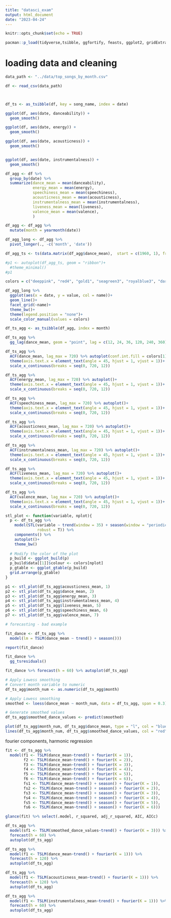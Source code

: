 ```yaml
---
title: "datasci_exam"
output: html_document
date: "2023-04-24"
---
```


```r
knitr::opts_chunk$set(echo = TRUE)
```

```r
pacman::p_load(tidyverse,tsibble, ggfortify, feasts, ggplot2, gridExtra, patchwork, fable)
```


# loading data and cleaning

```r
data_path <- "../data/top_songs_by_month.csv"

df <- read_csv(data_path)



df_ts <- as_tsibble(df, key = song_name, index = date)
```

```r
ggplot(df, aes(date, danceability)) +
  geom_smooth()

ggplot(df, aes(date, energy)) +
  geom_smooth()

ggplot(df, aes(date, acousticness)) +
  geom_smooth()


ggplot(df, aes(date, instrumentalness)) +
  geom_smooth()
```

```r
df_agg <- df %>% 
  group_by(date) %>% 
  summarize(dance_mean = mean(danceability),
            energy_mean = mean(energy),
            speechiness_mean = mean(speechiness),
            acousticness_mean = mean(acousticness),
            instrumentalness_mean = mean(instrumentalness),
            liveness_mean = mean(liveness),
            valence_mean = mean(valence),
            ) 

df_agg <- df_agg %>% 
  mutate(month = yearmonth(date))

df_agg_long <- df_agg %>% 
  pivot_longer(., -c('month', 'date'))

df_agg_ts <- ts(data.matrix(df_agg$dance_mean),  start = c(1960, 1), frequency = 12)

#p1 <- autoplot(df_agg_ts, geom = "ribbon")+
  #theme_minimal()
#p1

colors = c("deeppink", "red4", "gold1", "seagreen3", "royalblue3", "darkorange", "darkorchid")

df_agg_long %>% 
  ggplot(aes(x = date, y = value, col = name))+
  geom_line()+
  facet_grid(~name)+
  theme_bw()+
  theme(legend.position = "none")+
  scale_color_manual(values = colors)
```

```r
df_ts_agg <- as_tsibble(df_agg, index = month)

df_ts_agg %>% 
  gg_lag(dance_mean, geom = "point", lag = c(12, 24, 36, 120, 240, 360))


```

```r
df_ts_agg %>% 
  ACF(dance_mean, lag_max = 720) %>% autoplot(conf.int.fill = colors[1])+
  theme(axis.text.x = element_text(angle = 45, hjust = 1, vjust = 1))+
  scale_x_continuous(breaks = seq(0, 720, 12))

df_ts_agg %>% 
  ACF(energy_mean, lag_max = 720) %>% autoplot()+
  theme(axis.text.x = element_text(angle = 45, hjust = 1, vjust = 1))+
  scale_x_continuous(breaks = seq(0, 720, 12))

df_ts_agg %>% 
  ACF(speechiness_mean, lag_max = 720) %>% autoplot()+
  theme(axis.text.x = element_text(angle = 45, hjust = 1, vjust = 1))+
  scale_x_continuous(breaks = seq(0, 720, 12))

df_ts_agg %>% 
  ACF(acousticness_mean, lag_max = 720) %>% autoplot()+
  theme(axis.text.x = element_text(angle = 45, hjust = 1, vjust = 1))+
  scale_x_continuous(breaks = seq(0, 720, 12))

df_ts_agg %>% 
  ACF(instrumentalness_mean, lag_max = 720) %>% autoplot()+
  theme(axis.text.x = element_text(angle = 45, hjust = 1, vjust = 1))+
  scale_x_continuous(breaks = seq(0, 720, 12))

df_ts_agg %>% 
  ACF(liveness_mean, lag_max = 720) %>% autoplot()+
  theme(axis.text.x = element_text(angle = 45, hjust = 1, vjust = 1))+
  scale_x_continuous(breaks = seq(0, 720, 12))

df_ts_agg %>% 
  ACF(valence_mean, lag_max = 720) %>% autoplot()+
  theme(axis.text.x = element_text(angle = 45, hjust = 1, vjust = 1))+
  scale_x_continuous(breaks = seq(0, 720, 12))

```

```r
stl_plot <- function(variable, nplot){
  p <- df_ts_agg %>% 
    model(STL(variable ~ trend(window = 35) + season(window = "periodic"),
              robust = T)) %>% 
    components() %>% 
    autoplot()+
    theme_bw()
  
  # Modify the color of the plot
  p_build <- ggplot_build(p)
  p_build$data[[1]]$colour <- colors[nplot]
  p_gtable <- ggplot_gtable(p_build)
  grid.arrange(p_gtable)
}

p1 <- stl_plot(df_ts_agg$acousticness_mean, 1)
p2 <- stl_plot(df_ts_agg$dance_mean, 2)
p3 <- stl_plot(df_ts_agg$energy_mean, 3)
p4 <- stl_plot(df_ts_agg$instrumentalness_mean, 4)
p5 <- stl_plot(df_ts_agg$liveness_mean, 5)
p6 <- stl_plot(df_ts_agg$speechiness_mean, 6)
p7 <- stl_plot(df_ts_agg$valence_mean, 7)

```

```r
# forecasting - bad example 

fit_dance <- df_ts_agg %>% 
  model(lm = TSLM(dance_mean ~ trend() + season())) 

report(fit_dance)

fit_dance %>% 
  gg_tsresiduals()

fit_dance %>% forecast(h = 60) %>% autoplot(df_ts_agg)

# Apply Lowess smoothing
# Convert month variable to numeric
df_ts_agg$month_num <- as.numeric(df_ts_agg$month)

# Apply Lowess smoothing
smoothed <- loess(dance_mean ~ month_num, data = df_ts_agg, span = 0.3)

# Generate smoothed values
df_ts_agg$smoothed_dance_values <- predict(smoothed)

plot(df_ts_agg$month_num, df_ts_agg$dance_mean, type = "l", col = "blue", main = "Lowess Smoothing")
lines(df_ts_agg$month_num, df_ts_agg$smoothed_dance_values, col = "red")

```

fourier components, harmonic regression

```r
fit <- df_ts_agg %>% 
  model(f1 <- TSLM(dance_mean~trend() + fourier(K = 1)),
        f2 <- TSLM(dance_mean~trend() + fourier(K = 2)),
        f3 <- TSLM(dance_mean~trend() + fourier(K = 3)),
        f4 <- TSLM(dance_mean~trend() + fourier(K = 4)),
        f5 <- TSLM(dance_mean~trend() + fourier(K = 5)),
        f6 <- TSLM(dance_mean~trend() + fourier(K = 6)),
        fs1 <- TSLM(dance_mean~trend() + season() + fourier(K = 1)),
        fs2 <- TSLM(dance_mean~trend() + season() + fourier(K = 2)),
        fs3 <- TSLM(dance_mean~trend() + season() + fourier(K = 3)),
        fs4 <- TSLM(dance_mean~trend() + season() + fourier(K = 4)),
        fs5 <- TSLM(dance_mean~trend() + season() + fourier(K = 5)),
        fs6 <- TSLM(dance_mean~trend() + season() + fourier(K = 6)))

glance(fit) %>% select(.model, r_squared, adj_r_squared, AIC, AICc)
```

```r
df_ts_agg %>% 
  model(sf1 <- TSLM(smoothed_dance_values~trend() + fourier(K = 3))) %>% 
  forecast(h = 60) %>% 
  autoplot(df_ts_agg)
```


```r
df_ts_agg %>% 
  model(f1 <- TSLM(dance_mean~trend() + fourier(K = 1))) %>% 
  forecast(h = 120) %>% 
  autoplot(df_ts_agg)


```

```r
df_ts_agg %>% 
  model(f1 <- TSLM(acousticness_mean~trend() + fourier(K = 1))) %>% 
  forecast(h = 120) %>% 
  autoplot(df_ts_agg)
```

```r
df_ts_agg %>% 
  model(f1 <- TSLM(instrumentalness_mean~trend() + fourier(K = 1))) %>% 
  forecast(h = 60) %>% 
  autoplot(df_ts_agg)
 ```

